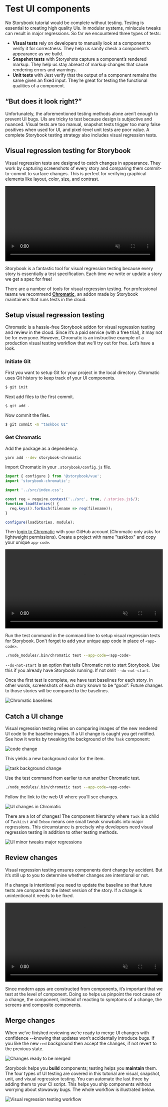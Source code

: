 
<Meta title="故事书/指引/测试" />

# Test UI components

No Storybook tutorial would be complete without testing. Testing is essential to creating high quality UIs. In modular systems, miniscule tweaks can result in major regressions. So far we encountered three types of tests:

* **Visual tests** rely on developers to manually look at a component to verify it for correctness. They help us sanity check a component’s appearance as we build.
* **Snapshot tests** with Storyshots capture a component’s rendered markup. They help us stay abreast of markup changes that cause rendering errors and warnings.
* **Unit tests** with Jest verify that the output of a component remains the same given an fixed input. They’re great for testing the functional qualities of a component.

## “But does it look right?”

Unfortunately, the aforementioned testing methods alone aren’t enough to prevent UI bugs. UIs are tricky to test because design is subjective and nuanced. Visual tests are too manual, snapshot tests trigger too many false positives when used for UI, and pixel-level unit tests are poor value. A complete Storybook testing strategy also includes visual regression tests.

## Visual regression testing for Storybook

Visual regression tests are designed to catch changes in appearance. They work by capturing screenshots of every story and comparing them commit-to-commit to surface changes. This is perfect for verifying graphical elements like layout, color, size, and contrast.

<video autoPlay muted playsInline loop style="width:480px; margin: 0 auto;">
  <source
    src="https://www.learnstorybook.com/visual-regression-testing.mp4"
    type="video/mp4"
  />
</video>

Storybook is a fantastic tool for visual regression testing because every story is essentially a test specification. Each time we write or update a story we get a spec for free!

There are a number of tools for visual regression testing. For professional teams we recommend [**Chromatic**](https://www.chromaticqa.com/), an addon made by Storybook maintainers that runs tests in the cloud.

## Setup visual regression testing

Chromatic is a hassle-free Storybook addon for visual regression testing and review in the cloud. Since it’s a paid service (with a free trial), it may not be for everyone. However, Chromatic is an instructive example of a production visual testing workflow that we'll try out for free. Let’s have a look.

### Initiate Git

First you want to setup Git for your project in the local directory. Chromatic uses Git history to keep track of your UI components.

```bash
$ git init
```

Next add files to the first commit.

```bash
$ git add .
```

Now commit the files.

```bash
$ git commit -m "taskbox UI"
```

### Get Chromatic

Add the package as a dependency.

```bash
yarn add --dev storybook-chromatic
```

Import Chromatic in your `.storybook/config.js` file.

```javascript
import { configure } from '@storybook/vue';
import 'storybook-chromatic';

import '../src/index.css';

const req = require.context('../src', true, /.stories.js$/);
function loadStories() {
  req.keys().forEach(filename => req(filename));
}

configure(loadStories, module);
```

Then [login to Chromatic](https://bit.ly/2Is93Ez) with your GitHub account (Chromatic only asks for lightweight permissions). Create a project with name "taskbox" and copy your unique `app-code`.

<video autoPlay muted playsInline loop style="width:100%; margin: 0 auto;">
  <source
    src="https://www.learnstorybook.com/chromatic-setup-learnstorybook.mp4"
    type="video/mp4"
  />
</video>

Run the test command in the command line to setup visual regression tests for Storybook. Don't forget to add your unique app code in place of `<app-code>`.

```bash
./node_modules/.bin/chromatic test --app-code=<app-code>
```

<div class="aside">
<code>--do-not-start</code> is an option that tells Chromatic not to start Storybook. Use this if you already have Storybook running. If not omit <code>--do-not-start</code>.
</div>

Once the first test is complete, we have test baselines for each story. In other words, screenshots of each story known to be “good”. Future changes to those stories will be compared to the baselines.

![Chromatic baselines](https://www.learnstorybook.com/chromatic-baselines.png)

## Catch a UI change

Visual regression testing relies on comparing images of the new rendered UI code to the baseline images. If a UI change is caught you get notified. See how it works by tweaking the background of the `Task` component:

![code change](https://www.learnstorybook.com/chromatic-change-to-task-component.png)

This yields a new background color for the item.

![task background change](https://www.learnstorybook.com/chromatic-task-change.png)

Use the test command from earlier to run another Chromatic test.

```bash
./node_modules/.bin/chromatic test --app-code=<app-code>
```

Follow the link to the web UI where you’ll see changes.

![UI changes in Chromatic](https://www.learnstorybook.com/chromatic-catch-changes.png)

There are a lot of changes! The component hierarchy where `Task` is a child of `TaskList` and `Inbox` means one small tweak snowballs into major regressions. This circumstance is precisely why developers need visual regression testing in addition to other testing methods.

![UI minor tweaks major regressions](https://www.learnstorybook.com/minor-major-regressions.gif)

## Review changes

Visual regression testing ensures components dont change by accident. But it’s still up to you to determine whether changes are intentional or not.

If a change is intentional you need to update the baseline so that future tests are compared to the latest version of the story. If a change is unintentional it needs to be fixed.

<video autoPlay muted playsInline loop style="width:100%; margin: 0 auto;">
  <source
    src="https://www.learnstorybook.com/website-workflow-review-merge-optimized.mp4"
    type="video/mp4"
  />
</video>

Since modern apps are constructed from components, it’s important that we test at the level of component. Doing so helps us pinpoint the root cause of a change, the component, instead of reacting to symptoms of a change, the screens and composite components.

## Merge changes

When we’ve finished reviewing we’re ready to merge UI changes with confidence --knowing that updates won’t accidentally introduce bugs. If you like the new `red` background then accept the changes, if not revert to the previous state.

![Changes ready to be merged](https://www.learnstorybook.com/chromatic-review-finished.png)

Storybook helps you **build** components; testing helps you **maintain** them. The four types of UI testing are covered in this tutorial are visual, snapshot, unit, and visual regression testing. You can automate the last three by adding them to your CI script. This helps you ship components without worrying about stowaway bugs. The whole workflow is illustrated below.

![Visual regression testing workflow](https://www.learnstorybook.com/cdd-review-workflow.png)
